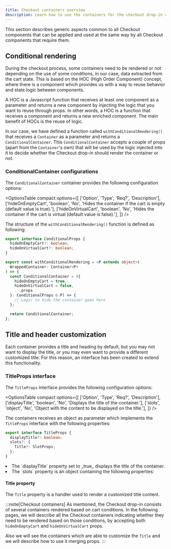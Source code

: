 ```yaml
---
title: Checkout containers overview
description: Learn how to use the containers for the checkout drop-in component.
---
```



This section describes generic aspects common to all Checkout components that can be applied and used at the same way by all Checkout components that require them.

## Conditional rendering

During the checkout process, some containers need to be rendered or not depending on the use of some conditions, in our case, data extracted from the cart state.
This is based on the HOC (High Order Component) concept, where there is a component which provides us with a way to reuse behavior and state logic between components. 

A HOC is a Javascript function that receives at least one component as a parameter and returns a new component by injecting the logic that you want to reuse through props. In other words, a HOC is a function that receives a component and returns a new enriched component. The main benefit of HOCs is the reuse of logic.

In our case, we have defined a function called `withConditionalRendering()` that receives a `Container` as a parameter and returns a `ConditionalContainer`. This `ConditionalContainer` accepts a couple of props (apart from the `Container`'s own) that will be used by the logic injected into it to decide whether the Checkout drop-in should render the container or not.

### ConditionalContainer configurations

The `ConditionalContainer` container provides the following configuration options:

<OptionsTable
  compact
  options={[
    ['Option', 'Type', 'Req?', 'Description'],
    ['hideOnEmptyCart', 'boolean', 'No', 'Hides the container if the cart is empty (default value is true).'],
    ['hideOnVirtualCart', 'boolean', 'No', 'Hides the container if the cart is virtual (default value is false).'],
  ]}
/>

The structure of the `withConditionalRendering()` function is defined as following:

```ts
export interface ConditionalProps {
  hideOnEmptyCart?: boolean;
  hideOnVirtualCart?: boolean;
}

export const withConditionalRendering = <P extends object>(
  WrappedContainer: Container<P>
) => {
  const ConditionalContainer = ({
    hideOnEmptyCart = true,
    hideOnVirtualCart = false,
    ...props
  }: ConditionalProps & P) => {
    // Logic to hide the container goes here
  };

  return ConditionalContainer;
};
```

## Title and header customization

Each container provides a title and heading by default, but you may not want to display the title, or you may even want to provide a different customized title.
For this reason, an interface has been created to extend this functionality.

### TitleProps interface

The `TitleProps` interface provides the following configuration options:

<OptionsTable
  compact
  options={[
    ['Option', 'Type', 'Req?', 'Description'],
    ['displayTitle', 'boolean', 'No', 'Displays the title of the container.'],
    ['slots', 'object', 'No', 'Object with the content to be displayed on the title.'],
  ]}
/>

The containers receives an object as parameter which implements the `TitleProps` interface with the following properties:

```ts
export interface TitleProps {
  displayTitle?: boolean;
  slots?: {
    Title?: SlotProps;
  };
}
```

<li>The `displayTitle` property set to _true_ displays the title of the container.</li>

<li>The `slots` property is an object containing the following properties:</li>

#### Title property

The `Title` property is a handler used to render a customized title content.

:::note[Checkout containers]
As mentioned, the Checkout drop-in consists of several containers rendered based on cart conditions. In the following pages, we will describe all the Checkout containers indicating whether they need to be rendered based on those conditions, by accepting both `hideOnEmptyCart` and `hideOnVirtualCart` props.

Also we will see the containers which are able to customize the `Title` and we will describe how to use it merging props.
:::
